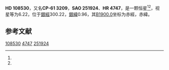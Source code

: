 {{Starbox begin
| name = HD 108530
}}
{{Starbox observe
| epoch = [[J2000.0|J2000.0]]
| constell = {{星座名待查}}<ref name=SIMBAD>{{cite web
 | url=http://simbad.u-strasbg.fr/simbad/sim-id?Ident=HR+4747
 | title =Pulsating variable Star
 | publisher=Centre de Données astronomiques de Strasbourg
 | work=SIMBAD
 | accessdate=2012-07-13}}</ref><ref name=DATA>{{cite web
 | url=http://vizier.u-strasbg.fr/viz-bin/VizieR-5?-out.add=.&-source=5050&-corr=PK=HR&-out.max=9999&HR=4747
 | title=VizieR Detailed Page
 | accessdate=2012-07-13
 | archive-date=2016-03-04
 | archive-url=https://web.archive.org/web/20160304230921/http://vizier.u-strasbg.fr/viz-bin/VizieR-5?-out.add=.&-source=5050&-corr=PK=HR&-out.max=9999&HR=4747
 | dead-url=no
 }}</ref>
| 星官 = 
| ra = {{RA|12|28|25.5}}<ref name=SIMBAD /><ref name=DATA />
| dec = {{DEC|-61|47|43}}<ref name=SIMBAD /><ref name=DATA />
| appmag_v = 6.22<ref name=SIMBAD /><ref name=DATA />
}}
{{Starbox character
| class = K2III<ref name=SIMBAD /><ref name=DATA />
| b-v = 1.26<ref name=SIMBAD /><ref name=DATA />
| u-b = 1.32<ref name=SIMBAD /><ref name=DATA />
| r-i = <ref name=SIMBAD /><ref name=DATA />
| variable = 
}}
{{Starbox astrometry
| radial_v = 1.32
| prop_mo_ra = -14
| parallax = 
| p_error = 
}}
{{Starbox catalog
| names =CP-61 3209，[[SAO星表|SAO]] 251924，[[HD星表|HD]] 108530，[[HR星表|HR]] 4747}}
{{Starbox reference |Simbad=HR+4747}}
{{Starbox end}}

'''HD 108530'''，又名'''CP-61 3209'''，'''SAO 251924'''、'''HR 4747'''，是一颗恒星<ref name=SIMBAD /><ref name=DATA />，视星等为6.22，位于[[銀道座標系|銀經]]300.22，[[銀道座標系|銀緯]]0.96，其[[B1900.0|B1900.0]]坐标为赤經{{RA|12|22|51.1}}，赤緯{{DEC|-61|0.96|29}}。

== 参考文献 ==
{{reflist}}

{{star-stub}}

[[Category:HD和HDE天體|108530]]
[[Category:HR天體|4747]]
[[Category:SAO天體|251924]]